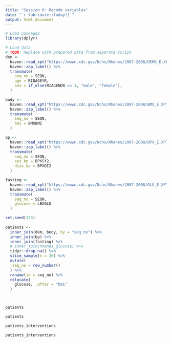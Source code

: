 ```yaml
---
title: "Session 6: Recode variables"
date: "`r lubridate::today()`"
output: html_document
---
```


```r
# Load packages
library(dplyr)

# Load data
# TODO: Replace with prepared data from separate script
dem <- 
  haven::read_xpt("https://wwwn.cdc.gov/Nchs/Nhanes/2007-2008/DEMO_E.XPT") %>%
  haven::zap_label() %>%
  transmute(
    seq_no = SEQN,
    age = RIDAGEYR,
    sex = if_else(RIAGENDR == 1, "male", "female"),
  ) 

body <- 
  haven::read_xpt("https://wwwn.cdc.gov/Nchs/Nhanes/2007-2008/BMX_E.XPT") %>%
  haven::zap_label() %>%
  transmute(
    seq_no = SEQN,
    bmi = BMXBMI
  ) 

bp <- 
  haven::read_xpt("https://wwwn.cdc.gov/Nchs/Nhanes/2007-2008/BPX_E.XPT") %>%
  haven::zap_label() %>%
  transmute(
    seq_no = SEQN,
    sys_bp = BPXSY2,
    dias_bp = BPXDI2
  )

fasting <- 
  haven::read_xpt("https://wwwn.cdc.gov/Nchs/Nhanes/2007-2008/GLU_E.XPT") %>%
  haven::zap_label() %>%
  transmute(
    seq_no = SEQN,
    glucose = LBXGLU
  )

set.seed(123)
 
patients <- 
  inner_join(dem, body, by = "seq_no") %>%
  inner_join(bp) %>%
  inner_join(fasting) %>%
  # inner_join(nhanes_glucose) %>%
  tidyr::drop_na() %>%
  slice_sample(n = 30) %>%
  mutate(
   seq_no = row_number()
  ) %>%
  rename(id = seq_no) %>%
  relocate(
    glucose, .after = "bmi"
  )
```

```r

```

```r

```

```r
patients
```

```r
patients
```

```r
patients_interventions
```

```r
patients_interventions
```

```r

```

```r

```

```r

```

```r

```






